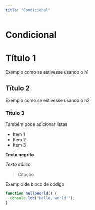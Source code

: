```yaml
---
title: "Condicional"
---
```


# Condicional

# Título 1

Exemplo como se estivesse usando o h1

## Título 2

Exemplo como se estivesse usando o h2

### Título 3

Também pode adicionar listas

- Item 1
- Item 2
- Item 3

**Texto negrito**

_Texto itálico_

> Citação

Exemplo de bloco de código

```javascript
function helloWorld() {
  console.log("Hello, world!");
}
```

